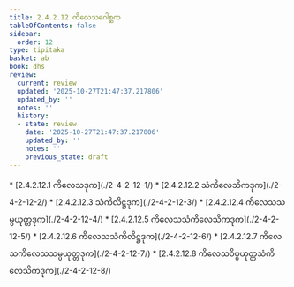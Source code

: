 ```yaml
---
title: 2.4.2.12 ကိလေသဂေါစ္ဆက
tableOfContents: false
sidebar:
  order: 12
type: tipitaka
basket: ab
book: dhs
review:
  current: review
  updated: '2025-10-27T21:47:37.217806'
  updated_by: ''
  notes: ''
  history:
  - state: review
    date: '2025-10-27T21:47:37.217806'
    updated_by: ''
    notes: ''
    previous_state: draft
---
```



<ReviewStatus review={frontmatter.review} showDetails={true} />

<HypothesisAnnotation frontmatter={frontmatter} />

<DynamicBreadcrumb />



<TableOfContents book="dhs" section="2.4.2.12">
* [2.4.2.12.1 ကိလေသဒုက](./2-4-2-12-1/)
* [2.4.2.12.2 သံကိလေသိကဒုက](./2-4-2-12-2/)
* [2.4.2.12.3 သံကိလိဋ္ဌဒုက](./2-4-2-12-3/)
* [2.4.2.12.4 ကိလေသသမ္ပယုတ္တဒုက](./2-4-2-12-4/)
* [2.4.2.12.5 ကိလေသသံကိလေသိကဒုက](./2-4-2-12-5/)
* [2.4.2.12.6 ကိလေသသံကိလိဋ္ဌဒုက](./2-4-2-12-6/)
* [2.4.2.12.7 ကိလေသကိလေသသမ္ပယုတ္တဒုက](./2-4-2-12-7/)
* [2.4.2.12.8 ကိလေသဝိပ္ပယုတ္တသံကိလေသိကဒုက](./2-4-2-12-8/)
</TableOfContents>